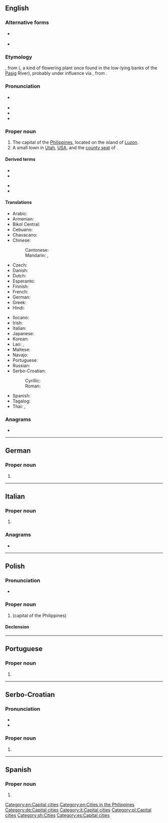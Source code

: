 {{also|manila|manilla}}
==English==
{{wikipedia}}

===Alternative forms===
* {{l|en|Manilla}} {{qualifier|nonstandard}}
* {{l|en|May Nilad}} {{qualifier|historical}}

===Etymology===
{{etyl|tl|en}} {{m|tl|Maynila}}, from {{m|tl|may nilad}} ({{m|tl|may||there is}}, {{m|tl|nilad}} a kind of flowering plant once found in the low-lying banks of the [[Pasig]] River), probably under influence via {{etyl|es|en}}, from {{m|ar|امان الله|أَمَان اَللّٰه|God’s protection}}.

===Pronunciation===
* {{a|UK|US}} {{IPA|/məˈnɪl.ə/|lang=en}}
* {{hyphenation|ma|nila|lang=en}}
* {{rhymes|ɪlə|lang=en}}
* {{audio|en-ca-Manila.oga|Audio (CA)|lang=en}}

===Proper noun===
{{en-proper noun}}

# The capital of the [[Philippines]], located on the island of [[Luzon]].
# A small town in [[Utah]], [[USA]], and the [[county seat]] of {{l|en|Daggett County}}.

====Derived terms====
{{der-top}}
* {{l|en|Manila cheroot}}
* {{l|en|Manila cigar}}
{{der-mid}}
* {{l|en|Manila hemp}}
* {{l|en|Manila paper}}
{{der-bottom}}

====Translations====
{{trans-top|capital of the Philippines}}
* Arabic: {{t|ar|مَانِيلَا|f|tr=manīlā}}
* Armenian: {{t|hy|Մանիլա}}
* Bikol Central: {{t|bcl|Manila}}
* Cebuano: {{t|ceb|Manila}}
* Chavacano: {{t|cbk|Manila}}
* Chinese:
*: Cantonese: {{t|yue|馬尼拉|tr=maa5 nei4 laai1|sc=Hani}}
*: Mandarin: {{t+|cmn|馬尼拉|sc=Hani}}, {{t+|cmn|马尼拉|tr=Mǎnílā|sc=Hani}}
* Czech: {{t+|cs|Manila|f}}
* Danish: {{t+|da|Manila}}
* Dutch: {{t+|nl|Manilla}}
* Esperanto: {{t+|eo|Manilo}}
* Finnish: {{t+|fi|Manila}}
* French: {{t+|fr|Manille|f}}
* German: {{t+|de|Manila|n}}
* Greek: {{t+|el|Μανίλα|f}}
* Hindi: {{t|hi|मनीला|tr=Manīlā}}
{{trans-mid}}
* Ilocano: {{t|ilo|Manila}}
* Irish: {{t|ga|Mainile|f}}
* Italian: {{t+|it|Manila|f}}
* Japanese: {{t+|ja|マニラ|tr=Manira}}
* Korean: {{t+|ko|마닐라|tr=Manilla}}
* Lao: {{t|lo|ມະນີລາ|sc=Laoo}}, {{t|lo|ມານິລາ|sc=Laoo}}
* Maltese: {{t|mt|Manila|f}}
* Navajo: {{t|nv|Manííla}}
* Portuguese: {{t+|pt|Manila|f}}
* Russian: {{t+|ru|Мани́ла|f}}
* Serbo-Croatian:
*: Cyrillic: {{t|sh|Манила|f}}
*: Roman: {{t+|sh|Manila|f}}
* Spanish: {{t+|es|Manila|f}}
* Tagalog: {{t|tl|Maynila}}
* Thai: {{t|th|มะนิลา|tr=má-ní-laa}}, {{t|th|กรุงมะนิลา|tr=grung-má-ní-laa}}
{{trans-bottom}}

{{C|en|Utah}}

===Anagrams===
* {{anagrams|en|Almain|Animal|Malian|Milana|al-Amin|aminal|animal|lamina|maalin}}

[[Category:en:Capital cities]]
[[Category:en:Cities in the Philippines]]

----

==German==

===Proper noun===
{{de-proper noun}}

# {{l|en|Manila}}

[[Category:de:Capital cities]]

----

==Italian==

===Proper noun===
{{it-proper noun|g=f}}

# {{l|en|Manila}}

===Anagrams===
* {{l|it|lamina}}

[[Category:it:Capital cities]]

----

==Polish==
{{wikipedia|lang=pl}}

===Pronunciation===
* {{audio|Pl-Manila.ogg|audio|lang=pl}}

===Proper noun===
{{head|pl|proper noun|g=f}}

# {{l|en|Manila}} (capital of the Philippines)

====Declension====
{{pl-decl-noun-sing|Manila|Manili|Manili|Manilę|Manilą|Manili|Manilo}}

[[Category:pl:Capital cities]]

----

==Portuguese==

===Proper noun===
{{pt-proper noun|f}}

# {{place|pt|capital city|c/Philippines|t1=Manila}}

----

==Serbo-Croatian==
{{wikipedia|lang=sh}}

===Pronunciation===
* {{IPA|/mânila/|lang=sh}}
* {{hyphenation|Ma|ni|la|lang=sh}}

===Proper noun===
{{sh-proper noun|g=f|head=Mȁnila}}

# {{l|en|Manila}}

[[Category:sh:Cities]]

----

==Spanish==

===Proper noun===
{{es-proper noun|f}}

# {{l|en|Manila}}

[[Category:es:Capital cities]]
